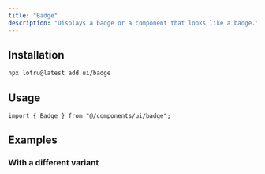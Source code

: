```yaml
---
title: "Badge"
description: "Displays a badge or a component that looks like a badge."
---
```


<ComponentPreview id="examples/badge-01" />

## Installation

```bash
npx lotru@latest add ui/badge
```

## Usage

```tsx
import { Badge } from "@/components/ui/badge";
```

## Examples

### With a different variant 

<ComponentPreview id="examples/badge-02" />
